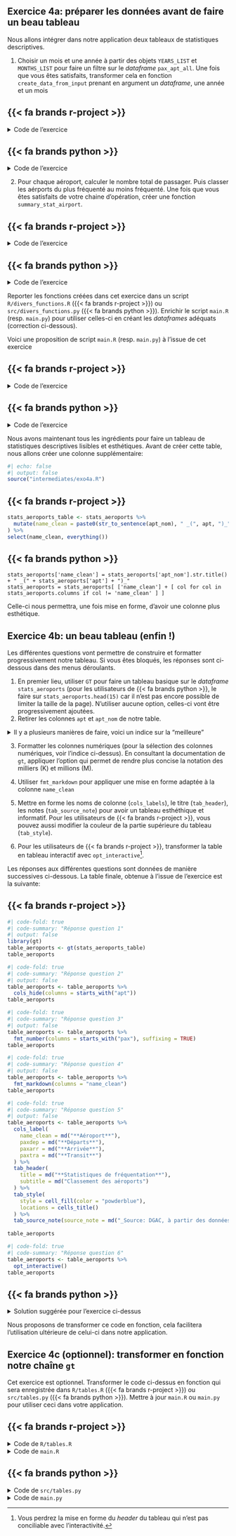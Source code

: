 ::: {.callout-note collapse="false" icon=false}
## `<i class="bi bi-book"></i>`{=html} Exercice 4a: préparer les données avant de faire un beau tableau

Nous allons intégrer dans notre application deux tableaux de
statistiques descriptives.

1. Choisir un mois et une année
à partir des objets `YEARS_LIST` et `MONTHS_LIST` pour faire
un filtre sur le _dataframe_ `pax_apt_all`. Une fois
que vous êtes satisfaits, transformer cela en
fonction `create_data_from_input` prenant en argument un _dataframe_, 
une année et un mois

::::: {.panel-tabset group="language"}

## {{< fa brands r-project >}}

<details>
<summary>
Code de l'exercice
</summary>
```.r
```
</details>

## {{< fa brands python >}}

<details>
<summary>
Code de l'exercice
</summary>
```.python
```
</details>


:::::


2. Pour chaque aéroport, calculer le nombre total
de passager. Puis classer les aérports du plus fréquenté
au moins fréquenté. Une fois que vous êtes satisfaits de
votre chaine d'opération, créer une fonction `summary_stat_airport`.

::::: {.panel-tabset group="language"}

## {{< fa brands r-project >}}

<details>
<summary>
Code de l'exercice
</summary>
```.r
```
</details>

## {{< fa brands python >}}

<details>
<summary>
Code de l'exercice
</summary>
```.python
```
</details>


:::::


Reporter les fonctions créées dans cet exercice dans un script `R/divers_functions.R` ({{< fa brands r-project >}}) ou `src/divers_functions.py` ({{< fa brands python >}}).
Enrichir le script `main.R` (resp. `main.py`) pour utiliser celles-ci en créant les _dataframes_ adéquats (correction ci-dessous).

:::

Voici une proposition de script `main.R` (resp. `main.py`)  à l'issue de cet exercice

::::: {.panel-tabset group="language"}

## {{< fa brands r-project >}}

<details>
<summary>
Code de l'exercice
</summary>
```.r
```
</details>

## {{< fa brands python >}}

<details>
<summary>
Code de l'exercice
</summary>
```.python
```
</details>

:::::


Nous avons maintenant tous les ingrédients pour faire un tableau de
statistiques descriptives lisibles et esthétiques. Avant
de créer cette table, nous allons créer une colonne supplémentaire:

```r
#| echo: false
#| output: false
source("intermediates/exo4a.R")
```

::::: {.panel-tabset group="language"}

## {{< fa brands r-project >}}

```r
stats_aeroports_table <- stats_aeroports %>%
  mutate(name_clean = paste0(str_to_sentence(apt_nom), " _(", apt, ")_")
) %>%
select(name_clean, everything())
```

## {{< fa brands python >}}


```.python
stats_aeroports['name_clean'] = stats_aeroports['apt_nom'].str.title() + " _(" + stats_aeroports['apt'] + ")_"
stats_aeroports = stats_aeroports[ ['name_clean'] + [ col for col in stats_aeroports.columns if col != 'name_clean' ] ]
```

:::::

Celle-ci nous permettra, une fois mise en forme, d'avoir une colonne
plus esthétique. 

::: {.callout-note collapse="false" icon=false}
## `<i class="bi bi-book"></i>`{=html} Exercice 4b: un beau tableau (enfin !)

Les différentes questions vont permettre de construire et formatter
progressivement notre tableau. Si vous êtes bloqués, les réponses
sont ci-dessous dans des menus déroulants. 

1. En premier lieu, utiliser `GT` pour faire un tableau basique sur le _dataframe_ `stats_aeroports` (pour les utilisateurs de {{< fa brands python >}}, le faire sur `stats_aeroports.head(15)` car il n'est pas encore possible de limiter la taille de la page).
N'utiliser
aucune option, celles-ci vont être progressivement ajoutées. 
2. Retirer les colonnes `apt` et	`apt_nom` de notre table. 

<details>
<summary>Il y a plusieurs
manières de faire, voici un indice sur la "meilleure"
</summary>

* En {{< fa brands r-project >}}, il est possible d'utiliser des fonctions de sélection de colonnes
issues du _tidyverse_ dans `GT`, notamment la fonction `starts_with` (à ne pas
confondre avec celle de `stringr`)
* En {{< fa brands python >}}, quand on fournit un _DataFrame_ `Polars`, on peut utiliser les fonctions de sélection qui ressemblent à celles du `tidyverse`. Néanmoins, là nous avons un _DataFrame_ `Pandas`. Il faudra donc utiliser des méthodes `Pandas`, un peu plus verbeuses, du type

```python
stats_aeroports.filter(like = "<debut_de_string>").columns.tolist()
```

</details>

3. Formatter les colonnes numériques (pour la sélection des colonnes numériques, voir l'indice ci-dessus). 
En consultant la documentation de `gt`, appliquer l'option qui permet de rendre plus concise la notation
des milliers (K) et millions (M). 

4. Utiliser `fmt_markdown` pour appliquer une mise en forme adaptée à la colonne `name_clean`
5. Mettre en forme les noms de colonne (`cols_labels`), le titre (`tab_header`), les notes (`tab_source_note`) pour avoir un tableau esthéthique et informatif. Pour les utilisateurs de {{< fa brands r-project >}}, vous pouvez aussi modifier la couleur de la partie supérieure du tableau (`tab_style`).
6. Pour les utilisateurs de {{< fa brands r-project >}}, transformer la table en tableau interactif avec `opt_interactive`[^note-interactive].
:::

[^note-interactive]: Vous perdrez la mise en forme du _header_ du tableau qui n'est pas conciliable avec l'interactivité. 

Les réponses aux différentes questions sont données de manière successives ci-dessous. 
La table finale, obtenue à l'issue de l'exercice est la suivante:

::::: {.panel-tabset group="language"}

## {{< fa brands r-project >}}

```r
#| code-fold: true
#| code-summary: "Réponse question 1"
#| output: false
library(gt)
table_aeroports <- gt(stats_aeroports_table)
table_aeroports
```


```r
#| code-fold: true
#| code-summary: "Réponse question 2"
#| output: false
table_aeroports <- table_aeroports %>%
  cols_hide(columns = starts_with("apt"))
table_aeroports
```


```r
#| code-fold: true
#| code-summary: "Réponse question 3"
#| output: false
table_aeroports <- table_aeroports %>%
  fmt_number(columns = starts_with("pax"), suffixing = TRUE)
table_aeroports
```


```r
#| code-fold: true
#| code-summary: "Réponse question 4"
#| output: false
table_aeroports <- table_aeroports %>%
  fmt_markdown(columns = "name_clean")
table_aeroports
```

```r
#| code-fold: true
#| code-summary: "Réponse question 5"
#| output: false
table_aeroports <- table_aeroports %>%
  cols_label(
    name_clean = md("**Aéroport**"),
    paxdep = md("**Départs**"),
    paxarr = md("**Arrivée**"),
    paxtra = md("**Transit**")
  ) %>%
  tab_header(
    title = md("**Statistiques de fréquentation**"),
    subtitle = md("Classement des aéroports")
  ) %>%
  tab_style(
    style = cell_fill(color = "powderblue"),
    locations = cells_title()
  ) %>%
  tab_source_note(source_note = md("_Source: DGAC, à partir des données sur data.gouv.fr_"))
  
table_aeroports
```

```r
#| code-fold: true
#| code-summary: "Réponse question 6"
table_aeroports <- table_aeroports %>%
  opt_interactive()
table_aeroports
```


## {{< fa brands python >}}

<details>
<summary>
Solution suggérée pour l'exercice ci-dessus
</summary>

```.python
table_gt = (
  GT(stats_aeroports.head(15))
  .cols_hide(columns = stats_aeroports.filter(like = "apt").columns.tolist())
  .fmt_number(columns = stats_aeroports.filter(like = "pax").columns.tolist(), compact = True)
  .fmt_markdown(columns = "name_clean")
  .cols_label(
    name_clean = md("**Aéroport**"),
    paxdep = md("**Départs**"),
    paxarr = md("**Arrivée**"),
    paxtr = md("**Transit**")
  ) 
  .tab_header(
    title = md("**Statistiques de fréquentation**"),
    subtitle = md("Classement des aéroports")
  )
  .tab_source_note(
    source_note = md("_Source: DGAC, à partir des données sur data.gouv.fr_")
  )
)
```

</details>
:::::
  
Nous proposons de transformer ce code en fonction, cela facilitera l'utilisation
ultérieure de celui-ci dans notre application. 

::: {.callout-note collapse="false" icon=false}
## `<i class="bi bi-book"></i>`{=html} Exercice 4c (optionnel): transformer en fonction notre chaîne `gt`

Cet exercice est optionnel. Transformer le code ci-dessus en fonction qui sera enregistrée dans `R/tables.R` ({{< fa brands r-project >}}) ou `src/tables.py` ({{< fa brands python >}}). 
Mettre à jour `main.R` ou `main.py` pour utiliser ceci dans votre application.
:::

::::: {.panel-tabset group="language"}

## {{< fa brands r-project >}}

<details>
<summary>
Code de `R/tables.R`
</summary>
```.r
```
</details>

<details>
<summary>
Code de `main.R`
</summary>
```.r
```
</details>

## {{< fa brands python >}}

<details>
<summary>
Code de `src/tables.py`
</summary>
```.python
```
</details>


<details>
<summary>
Code de `main.py`
</summary>
```.python
```
</details>

:::::